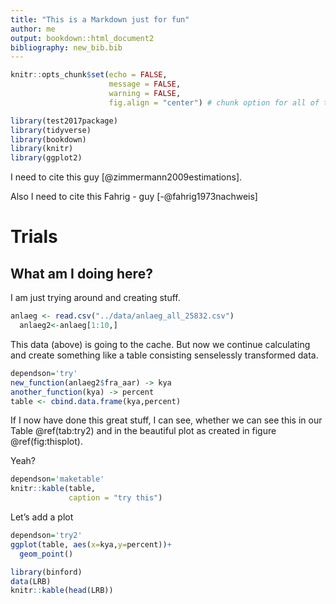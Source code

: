 ```yaml
---
title: "This is a Markdown just for fun"
author: me
output: bookdown::html_document2
bibliography: new_bib.bib
---
```


```r
knitr::opts_chunk$set(echo = FALSE,
                      message = FALSE,
                      warning = FALSE,
                      fig.align = "center") # chunk option for all of the document)
```

```r
library(test2017package)
library(tidyverse)
library(bookdown)
library(knitr)
library(ggplot2)
```


I need to cite this guy [@zimmermann2009estimations].

Also I need to cite this Fahrig - guy [-@fahrig1973nachweis]

# Trials

## What am I doing here?
I am just trying around and creating stuff.

```r
anlaeg <- read.csv("../data/anlaeg_all_25832.csv") 
  anlaeg2<-anlaeg[1:10,]
```

This data (above) is going to the cache. But now we continue calculating and create something like a table consisting senselessly transformed data.

```r
dependson='try'
new_function(anlaeg2$fra_aar) -> kya
another_function(kya) -> percent
table <- cbind.data.frame(kya,percent)
```


If I now have done this great stuff, I can see, whether we can see this in our Table \@ref(tab:try2) and in the beautiful plot as created in figure \@ref(fig:thisplot).

Yeah?


```r
dependson='maketable'
knitr::kable(table, 
             caption = "try this")
```



Let's add a plot
```r
dependson='try2'
ggplot(table, aes(x=kya,y=percent))+
  geom_point()

```


```r
library(binford)
data(LRB)
knitr::kable(head(LRB))
```


